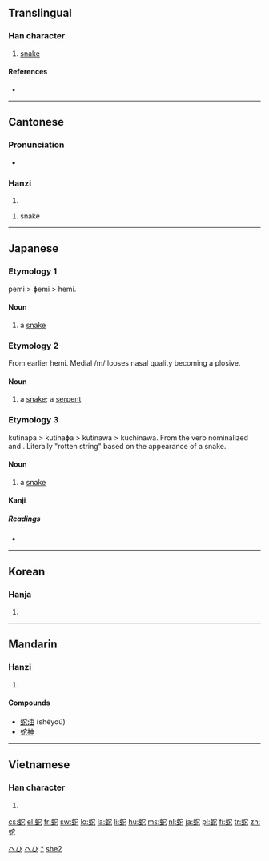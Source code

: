 ==Translingual==

===Han character===
{{Han char|rn=142|rad=虫|as=05|sn=11|four=5311<sub>1</sub>|canj=中戈十心 (LIJP)}}

# [[snake]]

====References====
* {{Han ref|kx=1080.200|dkj=32964|dj=1548.360|hdz=42845.080|uh=86C7|ud=34503|bh=B344|bd=45892}}

----

==Cantonese==

===Pronunciation===
* {{IPA|/sɛː˩/|lang=yue}}

===Hanzi===
{{yue-hanzi|jyut=|y=[[se4]], [[yi4]]}}

# {{defn|Cantonese|sort=虫05}}

# snake

----

==Japanese==

===Etymology 1===

pemi > ɸemi > hemi.

====Noun====
{{ja-noun|k|hira=へみ|rom=hemi|hidx=へみ}}

# a [[snake]]

===Etymology 2===

From earlier hemi. Medial /m/ looses nasal quality becoming a plosive.

====Noun====
{{ja-noun|k|hira=へび|rom=hebi|hidx=へび}}

# a [[snake]]; a [[serpent]]

===Etymology 3===

kutinapa > kutinaɸa > kutinawa > kuchinawa. From the verb {{term|朽ちる|kuchi-|to rot}} nominalized and {{term|縄|napa|string, cord}}. Literally "rotten string" based on the appearance of a snake.

====Noun====
{{ja-noun|k|hira=くちなわ|hhira=くちなは|rom=kuchinawa|hidx=くちなわ}}

# a [[snake]]

====Kanji====
{{ja-kanji|grade=c|rs=虫05}}

=====Readings=====
* {{ja-readings|on=[[じゃ]] (ja), [[い]] (i), [[だ]] (da)|kun=[[へび]] (hebi), [[くちなわ]] (kuchinawa)}}

[[Category:1000 Japanese basic words|へひ]]
[[Category:ja:Reptiles|へひ]]
[[Category:ja:Snakes|*]]

----

==Korean==

===Hanja===
{{ko-hanja|hangeul=[[사]], [[이]]|eumhun=|rv=sa, i|mr=sa, i|y=sa, i}}

# {{defn|Korean|sort=虫05}}

----

==Mandarin==

===Hanzi===
{{cmn-hanzi|pin=[[chí]] ([[chi2]]), [[shé]] ([[she2]]), [[tuó]] ([[tuo2]]), [[yí]] ([[yi2]])|wg=[[ch'ih2|ch'ih<sup>2</sup>]], [[she2|she<sup>2</sup>]], [[t'o2|t'o<sup>2</sup>]], [[i2|i<sup>2</sup>]]}}

# {{defn|Mandarin|sort=虫05}}

====Compounds====
* [[蛇油]] (shéyoú)
* [[蛇神]]

[[Category:zh:Reptiles|she2]]

----

==Vietnamese==

===Han character===
{{vi-hantu|[[xà]]|rs=虫05}}

# {{defn|Vietnamese|sort=虫05}}

[[cs:蛇]]
[[el:蛇]]
[[fr:蛇]]
[[sw:蛇]]
[[lo:蛇]]
[[la:蛇]]
[[li:蛇]]
[[hu:蛇]]
[[ms:蛇]]
[[nl:蛇]]
[[ja:蛇]]
[[pl:蛇]]
[[fi:蛇]]
[[tr:蛇]]
[[zh:蛇]]